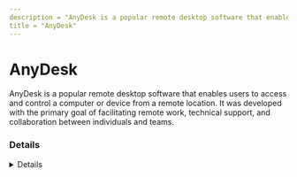 ```yaml
---
description = "AnyDesk is a popular remote desktop software that enables users to access and control a computer or device from a remote location. It was developed with the primary goal of facilitating remote work, technical support, and collaboration between individuals and teams."
title = "AnyDesk"
---
```




# AnyDesk

AnyDesk is a popular remote desktop software that enables users to access and control a computer or device from a remote location. It was developed with the primary goal of facilitating remote work, technical support, and collaboration between individuals and teams.


### Details
<Details author={"Ali Alwashali, Nasreddine Bencherchali"}
         category={"RMM"}
         created={"2023-09-29"}
         website={"https://anydesk.com/en"}
         lastModified={"2024-08-02"}
         privileges={"User"}
         free={ true }
         verification={"False"}
/>

#### Installation Paths
<Card code={ ["C:\\Program Files (x86)\\AnyDesk\\*", "C:\\Program Files\\AnyDesk\\*"] }/>

#### Supported OS
<Badges color="warning" badges={ ["Android", "ChromeOS", "IOS", "Linux", "Mac", "Windows"] }/>

#### Capabilities
<Badges color="#FFA500" badges={ ["File Transfer", "File System Access", "Remote Control", "GUI Support", "Command line Support"] }/>

#### Known Vulnerabilities
- [https://www.cvedetails.com/vulnerability-list/vendor_id-16953/product_id-40173/Anydesk-Anydesk.html](https://www.cvedetails.com/vulnerability-list/vendor_id-16953/product_id-40173/Anydesk-Anydesk.html)


### Forensic Artifacts

#### Disk Artifacts
<EuiSpacer size="xl"/>
<DiskArtifacts data={ [{"File": "%programdata%\\AnyDesk\\ad_svc.trace", "Description": "AnyDesk service log file. As well as ad.trace, we can determine the IP address of the other participant and its AnyDesk ID when a connection is established.", "OS": "Windows", "Example": ["info 2022-08-23 10:20:11.969       gsvc   4628   3528    3                anynet.relay_conn - External address: 34.xx.xx.123:46798"]}, {"File": "%programdata%\\AnyDesk\\connection_trace.txt", "Description": "Incoming connection logs, contains IP Address of the remote machine and file transfer activity. Only generated on target side. The content indicates how the connection was approved (e.g. the local user authorized it, or a password was used)", "OS": "Windows", "Example": ["Incoming 2022-08-23, 10:23 Passwd 547911884 547911884", "Incoming 2022-09-28, 12:39 User 442226597 442226597"]}, {"File": "%APPDATA%\\AnyDesk\\connection_trace.txt", "Description": "Incoming connection logs, contains IP Address of the remote machine and file transfer activity. Only generated on target side. The content indicates how the connection was approved (e.g. the local user authorized it, or a password was used)", "OS": "Windows", "Example": ["Incoming 2022-08-23, 10:23 Passwd 547911884 547911884", "Incoming 2022-09-28, 12:39 User 442226597 442226597"]}, {"File": "%APPDATA%\\AnyDesk\\ad.trace", "Description": "AnyDesk user interface log file. In this log file, we can determine the IP address of the other participant and its AnyDesk ID. It is also possible to track events of file transfer. Below is the Client ID and external IP address of the remote participant.", "OS": "Windows", "Example": ["info 2022-09-28 12:39:26.845       lsvc   9952   9944   21                anynet.any_socket - Client-ID: 442226597 (FPR: 8e28a2a25b30).", "info 2022-09-28 12:39:26.845       lsvc   9952   9944   21                anynet.any_socket - Logged in from 12.xx.xx.21:59562 on relay 80e496c0."]}, {"File": "%APPDATA%\\AnyDesk\\chat\\*.txt", "Description": "If the chat functionality is used, its entries will be printed in a text file in this folder.", "OS": "Windows"}, {"File": "%APPDATA%\\AnyDesk\\user.conf", "Description": "N/A", "OS": "Windows"}, {"File": "%PROGRAMDATA%\\AnyDesk\\service.conf", "Description": "Password can be set to auto-validate the session. The password will be saved in a salted hash format.", "OS": "Windows"}, {"File": "%APPDATA%\\AnyDesk\\service.conf", "Description": "N/A", "OS": "Windows"}, {"File": "%APPDATA%\\AnyDesk\\system.conf", "Description": "N/A", "OS": "Windows"}, {"File": "%PROGRAMDATA%\\AnyDesk\\system.conf", "Description": "N/A", "OS": "Windows"}, {"File": "%PROGRAMDATA%\\Microsoft\\Windows\\Start Menu\\Programs\\StartUp\\AnyDesk.lnk", "Description": "N/A", "OS": "Windows"}, {"File": "%PROGRAMDATA%\\Microsoft\\Windows\\Start Menu\\Programs\\AnyDesk\\Uninstall AnyDesk.lnk", "Description": "N/A", "OS": "Windows"}, {"File": "C:\\Users\\*\\Videos\\AnyDesk\\*.anydesk", "Description": "N/A", "OS": "Windows"}, {"File": "C:\\Windows\\SysWOW64\\config\\systemprofile\\AppData\\Roaming\\AnyDesk\\*", "Description": "N/A", "OS": "Windows"}, {"File": "~/Library/Application Support/AnyDesk/Logs/", "Description": "N/A", "OS": "Mac"}, {"File": "~/.config/AnyDesk/Logs/", "Description": "N/A", "OS": "Linux"}] }/>

#### Event Log Artifacts
<EuiSpacer size="xl"/>
<EventLogTable data={ [{"EventID": 7045, "ProviderName": "Service Control Manager", "LogFile": "System.evtx", "ServiceName": "AnyDesk Service", "ImagePath": "\"C:\\\\Program Files (x86)\\\\AnyDesk\\\\AnyDesk.exe\" --service", "Description": "Service installation event as result of AnyDesk installation."}] }/>

#### Registry Artifacts
<EuiSpacer size="xl"/>
<RegistryTable data={ [{"Path": "HKLM\\SOFTWARE\\Clients\\Media\\AnyDesk", "Description": "N/A"}, {"Path": "HKLM\\SYSTEM\\CurrentControlSet\\Services\\AnyDesk", "Description": "N/A"}, {"Path": "HKLM\\SOFTWARE\\Classes\\.anydesk\\shell\\open\\command", "Description": "N/A"}, {"Path": "HKLM\\SOFTWARE\\Classes\\AnyDesk\\shell\\open\\command", "Description": "N/A"}, {"Path": "HKLM\\SOFTWARE\\Microsoft\\Windows NT\\CurrentVersion\\Print\\Printers\\AnyDesk Printer\\*", "Description": "N/A"}, {"Path": "HKLM\\DRIVERS\\DriverDatabase\\DeviceIds\\USBPRINT\\AnyDesk", "Description": "N/A"}, {"Path": "HKLM\\DRIVERS\\DriverDatabase\\DeviceIds\\WSDPRINT\\AnyDesk", "Description": "N/A"}, {"Path": "HKLM\\SOFTWARE\\WOW6432Node\\Microsoft\\Windows\\CurrentVersion\\Uninstall\\AnyDesk", "Description": "N/A"}] }/>

#### Network Artifacts
<EuiSpacer size="xl"/>
<NetworkArtifactsTable data={ [{"Description": "During setup the boot.net.anydesk.com domain is request over port 443", "Domains": ["boot.net.anydesk.com"], "Ports": [443]}, {"Description": "N/A", "Domains": ["relay-[a-f0-9]{8}.net.anydesk.com:443"], "Ports": [443]}, {"Description": "N/A", "Domains": ["*.anydesk.com"], "Ports": [443]}] }/>

#### Other Artifacts
<EuiSpacer size="xl"/>
<OtherArtifactsTable data={ [{"Type": "User-Agent", "Value": "AnyDesk/*"}, {"Type": "NamedPipe", "Value": "adprinterpipe"}] }/>



### Detections
- Anydesk Remote Access Software Service Installation
  - [Sigma Rule](https://github.com/SigmaHQ/sigma/blob/43277f26fc1c81fc98fc79147b711189e901b757/rules/windows/builtin/system/service_control_manager/win_system_service_install_anydesk.yml)
- N/A
  - [Sigma Rule](https://github.com/SigmaHQ/sigma/blob/43277f26fc1c81fc98fc79147b711189e901b757/rules/windows/file/file_event/file_event_win_anydesk_artefact.yml)
- N/A
  - [Sigma Rule](https://github.com/SigmaHQ/sigma/blob/43277f26fc1c81fc98fc79147b711189e901b757/rules/windows/process_creation/proc_creation_win_remote_access_tools_anydesk.yml)
- Remote Access Tool - AnyDesk Silent Installation
  - [Sigma Rule](https://github.com/SigmaHQ/sigma/blob/782f0f524e6f797ea114fe0d87b22cb4abaa6b7c/rules/windows/process_creation/proc_creation_win_remote_access_tools_anydesk_silent_install.yml)
- Detects potential registry activity of AnyDesk RMM tool
  - [Sigma Rule](https://github.com/magicsword-io/LOLRMM/blob/main/detections/sigma/anydesk_registry_sigma.yml)
- Detects potential network activity of AnyDesk RMM tool
  - [Sigma Rule](https://github.com/magicsword-io/LOLRMM/blob/main/detections/sigma/anydesk_network_sigma.yml)
- Detects potential files activity of AnyDesk RMM tool
  - [Sigma Rule](https://github.com/magicsword-io/LOLRMM/blob/main/detections/sigma/anydesk_files_sigma.yml)

### References
- [https://support.anydesk.com/knowledge/firewall](https://support.anydesk.com/knowledge/firewall)
- [https://www.synacktiv.com/publications/legitimate-rats-a-comprehensive-forensic-analysis-of-the-usual-suspects.html](https://www.synacktiv.com/publications/legitimate-rats-a-comprehensive-forensic-analysis-of-the-usual-suspects.html)
- [https://github.com/mthcht/awesome-lists/tree/79ced75eebe53bcabf1235b3c17eb11788875482/Lists/RMM/anydesk](https://github.com/mthcht/awesome-lists/tree/79ced75eebe53bcabf1235b3c17eb11788875482/Lists/RMM/anydesk)
- [https://ruler-project.github.io/ruler-project/RULER/remote/AnyDesk/](https://ruler-project.github.io/ruler-project/RULER/remote/AnyDesk/)

### Acknowledgements
- Théo Letailleur (in/theosyn)
- Ali Alwashali (@ali_alwashali)
- Nasreddine Bencherchali (@nas_bench)
